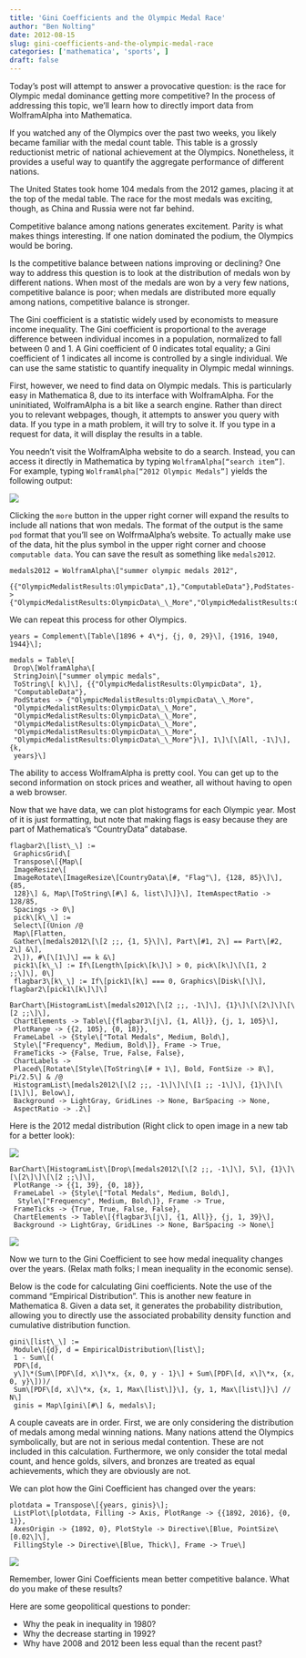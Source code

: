 ```yaml
---
title: 'Gini Coefficients and the Olympic Medal Race'
author: "Ben Nolting"
date: 2012-08-15
slug: gini-coefficients-and-the-olympic-medal-race
categories: ['mathematica', 'sports', ]
draft: false
---
```


Today’s post will attempt to answer a provocative question: is the race for Olympic medal dominance getting more competitive? In the process of addressing this topic, we’ll learn how to directly import data from WolframAlpha into Mathematica. 

If you watched any of the Olympics over the past two weeks, you likely became familiar with the medal count table. This table is a grossly reductionist metric of national achievement at the Olympics. Nonetheless, it provides a useful way to quantify the aggregate performance of different nations. 

The United States took home 104 medals from the 2012 games, placing it at the top of the medal table. The race for the most medals was exciting, though, as China and Russia were not far behind. 

Competitive balance among nations generates excitement. Parity is what makes things interesting. If one nation dominated the podium, the Olympics would be boring. 

Is the competitive balance between nations improving or declining? One way to address this question is to look at the distribution of medals won by different nations. When most of the medals are won by a very few nations, competitive balance is poor; when medals are distributed more equally among nations, competitive balance is stronger. 

The Gini coefficient is a statistic widely used by economists to measure income inequality. The Gini coefficient is proportional to the average difference between individual incomes in a population, normalized to fall between 0 and 1. A Gini coefficient of 0 indicates total equality; a Gini coefficient of 1 indicates all income is controlled by a single individual. We can use the same statistic to quantify inequality in Olympic medal winnings. 

First, however, we need to find data on Olympic medals. This is particularly easy in Mathematica 8, due to its interface with WolframAlpha. For the uninitiated, WolframAlpha is a bit like a search engine. Rather than direct you to relevant webpages, though, it attempts to answer you query with data. If you type in a math problem, it will try to solve it. If you type in a request for data, it will display the results in a table. 

You needn’t visit the WolframAlpha website to do a search. Instead, you can access it directly in Mathematica by typing `WolframAlpha[“search item”]`. For example, typing `WolframAlpha[“2012 Olympic Medals”]` yields the following output: 

![](/img/olympic3.jpg)

Clicking the `more` button in the upper right corner will expand the results to include all nations that won medals. The format of the output is the same `pod` format that you’ll see on WolfrmaAlpha’s website. To actually make use of the data, hit the plus symbol in the upper right corner and choose `computable data`. You can save the result as something like `medals2012`.

```
medals2012 = WolframAlpha\["summer olympic medals 2012",
             {{"OlympicMedalistResults:OlympicData",1},"ComputableData"},PodStates->{"OlympicMedalistResults:OlympicData\_\_More","OlympicMedalistResults:OlympicData\_\_More","OlympicMedalistResults:OlympicData\_\_More","OlympicMedalistResults:OlympicData\_\_More","OlympicMedalistResults:OlympicData\_\_More","OlympicMedalistResults:OlympicData\_\_More"}\]
```

We can repeat this process for other Olympics.

```
years = Complement\[Table\[1896 + 4\*j, {j, 0, 29}\], {1916, 1940, 1944}\];
```

```
medals = Table\[
 Drop\[WolframAlpha\[
 StringJoin\["summer olympic medals",
 ToString\[ k\]\], {{"OlympicMedalistResults:OlympicData", 1},
 "ComputableData"},
 PodStates -> {"OlympicMedalistResults:OlympicData\_\_More",
 "OlympicMedalistResults:OlympicData\_\_More",
 "OlympicMedalistResults:OlympicData\_\_More",
 "OlympicMedalistResults:OlympicData\_\_More",
 "OlympicMedalistResults:OlympicData\_\_More",
 "OlympicMedalistResults:OlympicData\_\_More"}\], 1\]\[\[All, -1\]\], {k,
 years}\]
```

The ability to access WolframAlpha is pretty cool. You can get up to the second information on stock prices and weather, all without having to open a web browser. 

Now that we have data, we can plot histograms for each Olympic year. Most of it is just formatting, but note that making flags is easy because they are part of Mathematica’s “CountryData” database.

```
flagbar2\[list\_\] :=
 GraphicsGrid\[
 Transpose\[{Map\[
 ImageResize\[
 ImageRotate\[ImageResize\[CountryData\[#, "Flag"\], {128, 85}\]\], {85,
 128}\] &, Map\[ToString\[#\] &, list\]\]}\], ItemAspectRatio -> 128/85,
 Spacings -> 0\]
 pick\[k\_\] :=
 Select\[(Union /@
 Map\[Flatten,
 Gather\[medals2012\[\[2 ;;, {1, 5}\]\], Part\[#1, 2\] == Part\[#2, 2\] &\],
 2\]), #\[\[1\]\] == k &\]
 pick1\[k\_\] := If\[Length\[pick\[k\]\] > 0, pick\[k\]\[\[1, 2 ;;\]\], 0\]
 flagbar3\[k\_\] := If\[pick1\[k\] === 0, Graphics\[Disk\[\]\], flagbar2\[pick1\[k\]\]\]
```

```
BarChart\[HistogramList\[medals2012\[\[2 ;;, -1\]\], {1}\]\[\[2\]\]\[\[2 ;;\]\],
 ChartElements -> Table\[{flagbar3\[j\], {1, All}}, {j, 1, 105}\],
 PlotRange -> {{2, 105}, {0, 18}},
 FrameLabel -> {Style\["Total Medals", Medium, Bold\],
 Style\["Frequency", Medium, Bold\]}, Frame -> True,
 FrameTicks -> {False, True, False, False},
 ChartLabels ->
 Placed\[Rotate\[Style\[ToString\[# + 1\], Bold, FontSize -> 8\], Pi/2.5\] & /@
 HistogramList\[medals2012\[\[2 ;;, -1\]\]\[\[1 ;; -1\]\], {1}\]\[\[1\]\], Below\],
 Background -> LightGray, GridLines -> None, BarSpacing -> None,
 AspectRatio -> .2\]
```

Here is the 2012 medal distribution (Right click to open image in a new tab for a better look):

![](/img/olympics6.jpg)

```
BarChart\[HistogramList\[Drop\[medals2012\[\[2 ;;, -1\]\], 5\], {1}\]\[\[2\]\]\[\[2 ;;\]\], 
 PlotRange -> {{1, 39}, {0, 18}}, 
 FrameLabel -> {Style\["Total Medals", Medium, Bold\], 
  Style\["Frequency", Medium, Bold\]}, Frame -> True, 
 FrameTicks -> {True, True, False, False}, 
 ChartElements -> Table\[{flagbar3\[j\], {1, All}}, {j, 1, 39}\], 
 Background -> LightGray, GridLines -> None, BarSpacing -> None\]
```

![](/img/olympics2.jpg)

Now we turn to the Gini Coefficient to see how medal inequality changes over the years. (Relax math folks; I mean inequality in the economic sense). 

Below is the code for calculating Gini coefficients. Note the use of the command “Empirical Distribution”. This is another new feature in Mathematica 8. Given a data set, it generates the probability distribution, allowing you to directly use the associated probability density function and cumulative distribution function.

```
gini\[list\_\] :=
 Module\[{d}, d = EmpiricalDistribution\[list\];
 1 - Sum\[(
 PDF\[d,
 y\]\*(Sum\[PDF\[d, x\]\*x, {x, 0, y - 1}\] + Sum\[PDF\[d, x\]\*x, {x, 0, y}\]))/
 Sum\[PDF\[d, x\]\*x, {x, 1, Max\[list\]}\], {y, 1, Max\[list\]}\] // N\]
 ginis = Map\[gini\[#\] &, medals\];
```

A couple caveats are in order. First, we are only considering the distribution of medals among medal winning nations. Many nations attend the Olympics symbolically, but are not in serious medal contention. These are not included in this calculation. Furthermore, we only consider the total medal count, and hence golds, silvers, and bronzes are treated as equal achievements, which they are obviously are not. 

We can plot how the Gini Coefficient has changed over the years:

```
plotdata = Transpose\[{years, ginis}\];
 ListPlot\[plotdata, Filling -> Axis, PlotRange -> {{1892, 2016}, {0, 1}},
 AxesOrigin -> {1892, 0}, PlotStyle -> Directive\[Blue, PointSize\[0.02\]\],
 FillingStyle -> Directive\[Blue, Thick\], Frame -> True\]
```

![](/img/olympics4.jpg)

Remember, lower Gini Coefficients mean better competitive balance. What do you make of these results? 

Here are some geopolitical questions to ponder: 

* Why the peak in inequality in 1980? 
* Why the decrease starting in 1992? 
* Why have 2008 and 2012 been less equal than the recent past?